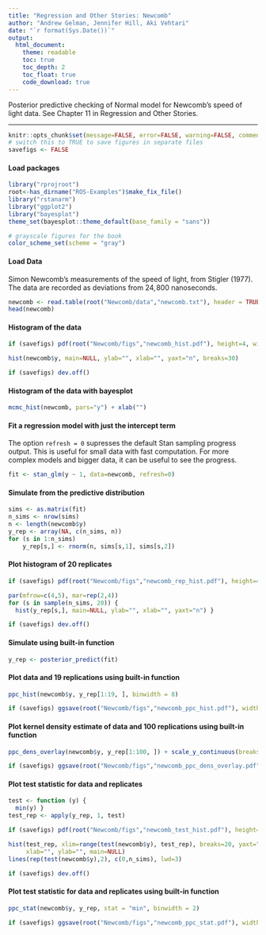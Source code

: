 ```yaml
---
title: "Regression and Other Stories: Newcomb"
author: "Andrew Gelman, Jennifer Hill, Aki Vehtari"
date: "`r format(Sys.Date())`"
output:
  html_document:
    theme: readable
    toc: true
    toc_depth: 2
    toc_float: true
    code_download: true
---
```

Posterior predictive checking of Normal model for Newcomb's speed
of light data. See Chapter 11 in Regression and Other Stories.

-------------


```r
knitr::opts_chunk$set(message=FALSE, error=FALSE, warning=FALSE, comment=NA)
# switch this to TRUE to save figures in separate files
savefigs <- FALSE
```

#### Load packages

```r
library("rprojroot")
root<-has_dirname("ROS-Examples")$make_fix_file()
library("rstanarm")
library("ggplot2")
library("bayesplot")
theme_set(bayesplot::theme_default(base_family = "sans"))
```
```r
# grayscale figures for the book
color_scheme_set(scheme = "gray")
```

#### Load Data

Simon Newcomb's measurements of the speed of light, from Stigler
(1977).  The data are recorded as deviations from $24,\!800$
nanoseconds.

```r
newcomb <- read.table(root("Newcomb/data","newcomb.txt"), header = TRUE)
head(newcomb)
```

#### Histogram of the data

```r
if (savefigs) pdf(root("Newcomb/figs","newcomb_hist.pdf"), height=4, width=5)
```
```r
hist(newcomb$y, main=NULL, ylab="", xlab="", yaxt="n", breaks=30)
```
```r
if (savefigs) dev.off()
```

#### Histogram of the data with bayesplot

```r
mcmc_hist(newcomb, pars="y") + xlab("")
```

#### Fit a regression model with just the intercept term

The option `refresh = 0` supresses the default Stan sampling
progress output. This is useful for small data with fast
computation. For more complex models and bigger data, it can be
useful to see the progress.

```r
fit <- stan_glm(y ~ 1, data=newcomb, refresh=0)
```

#### Simulate from the predictive distribution

```r
sims <- as.matrix(fit)
n_sims <- nrow(sims)
n <- length(newcomb$y)
y_rep <- array(NA, c(n_sims, n))
for (s in 1:n_sims)
    y_rep[s,] <- rnorm(n, sims[s,1], sims[s,2])
```

#### Plot histogram of 20 replicates

```r
if (savefigs) pdf(root("Newcomb/figs","newcomb_rep_hist.pdf"), height=4, width=8)
```
```r
par(mfrow=c(4,5), mar=rep(2,4))
for (s in sample(n_sims, 20)) {
  hist(y_rep[s,], main=NULL, ylab="", xlab="", yaxt="n") }
```
```r
if (savefigs) dev.off()
```

#### Simulate using built-in function

```r
y_rep <- posterior_predict(fit)
```

#### Plot data and 19 replications using built-in function

```r
ppc_hist(newcomb$y, y_rep[1:19, ], binwidth = 8)
```
```r
if (savefigs) ggsave(root("Newcomb/figs","newcomb_ppc_hist.pdf"), width = 9, height = 4)
```

#### Plot kernel density estimate of data and 100 replications using built-in function

```r
ppc_dens_overlay(newcomb$y, y_rep[1:100, ]) + scale_y_continuous(breaks=NULL)
```
```r
if (savefigs) ggsave(root("Newcomb/figs","newcomb_ppc_dens_overlay.pdf"), width = 6, height = 2.5)
```

#### Plot test statistic for data and replicates

```r
test <- function (y) {
  min(y) }
test_rep <- apply(y_rep, 1, test)
```
```r
if (savefigs) pdf(root("Newcomb/figs","newcomb_test_hist.pdf"), height=4, width=5)
```
```r
hist(test_rep, xlim=range(test(newcomb$y), test_rep), breaks=20, yaxt="n",
     xlab="", ylab="", main=NULL)
lines(rep(test(newcomb$y),2), c(0,n_sims), lwd=3)
```
```r
if (savefigs) dev.off()
```

#### Plot test statistic for data and replicates using built-in function

```r
ppc_stat(newcomb$y, y_rep, stat = "min", binwidth = 2)
```
```r
if (savefigs) ggsave(root("Newcomb/figs","newcomb_ppc_stat.pdf"), width = 6, height = 4)
```

